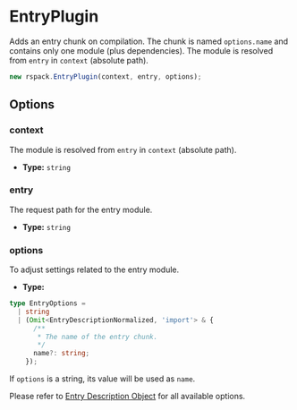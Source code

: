 # EntryPlugin

Adds an entry chunk on compilation. The chunk is named `options.name` and contains only one module (plus dependencies). The module is resolved from `entry` in `context` (absolute path).

```js
new rspack.EntryPlugin(context, entry, options);
```

## Options

### context

The module is resolved from `entry` in `context` (absolute path).

- **Type:** `string`

### entry

The request path for the entry module.

- **Type:** `string`

### options

To adjust settings related to the entry module.

- **Type:**

```ts
type EntryOptions =
  | string
  | (Omit<EntryDescriptionNormalized, 'import'> & {
      /**
       * The name of the entry chunk.
       */
      name?: string;
    });
```

If `options` is a string, its value will be used as `name`.

Please refer to [Entry Description Object](/config/entry#entry-description-object) for all available options.
